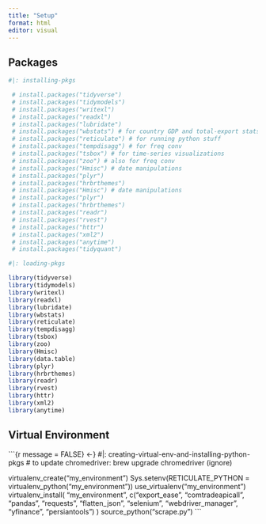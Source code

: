 ```yaml
---
title: "Setup"
format: html
editor: visual
---
```


## Packages

```r
#|: installing-pkgs

 # install.packages("tidyverse")
 # install.packages("tidymodels")
 # install.packages("writexl")
 # install.packages("readxl")
 # install.packages("lubridate")
 # install.packages("wbstats") # for country GDP and total-export stats from World Bank
 # install.packages("reticulate") # for running python stuff
 # install.packages("tempdisagg") # for freq conv
 # install.packages("tsbox") # for time-series visualizations
 # install.packages("zoo") # also for freq conv
 # install.packages("Hmisc") # date manipulations
 # install.packages("plyr")
 # install.packages("hrbrthemes")
 # install.packages("Hmisc") # date manipulations 
 # install.packages("plyr")
 # install.packages("hrbrthemes")
 # install.packages("readr")
 # install.packages("rvest")
 # install.packages("httr")
 # install.packages("xml2")
 # install.packages("anytime")
 # install.packages("tidyquant")
```

```r
#|: loading-pkgs

library(tidyverse) 
library(tidymodels)
library(writexl)
library(readxl)
library(lubridate)
library(wbstats)
library(reticulate)
library(tempdisagg) 
library(tsbox) 
library(zoo)
library(Hmisc)
library(data.table)
library(plyr)
library(hrbrthemes)
library(readr)
library(rvest)
library(httr)
library(xml2)
library(anytime)
```

## Virtual Environment

```{r message = FALSE} <-}
#|: creating-virtual-env-and-installing-python-pkgs
# to update chromedriver: brew upgrade chromedriver (ignore)

virtualenv_create("my_environment")
Sys.setenv(RETICULATE_PYTHON = virtualenv_python("my_environment"))
use_virtualenv("my_environment")
virtualenv_install(
  "my_environment",
  c("export_ease", "comtradeapicall", "pandas", "requests", "flatten_json", "selenium", "webdriver_manager", "yfinance", "persiantools")
)
source_python("scrape.py")
```
